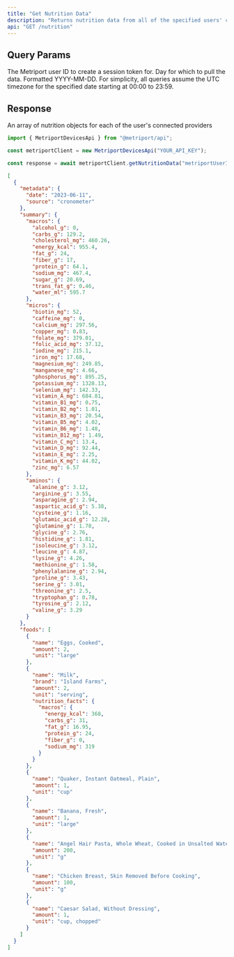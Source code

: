```yaml
---
title: "Get Nutrition Data"
description: "Returns nutrition data from all of the specified users' connected providers."
api: "GET /nutrition"
---
```


## Query Params

<ParamField query="userId" type="string" required>
  The Metriport user ID to create a session token for.
</ParamField>

<ParamField query="date" type="string" required>
  Day for which to pull the data. Formatted YYYY-MM-DD.

  <Info>
    For simplicity, all queries assume the UTC timezone for the specified date
    starting at 00:00 to 23:59.
  </Info>
</ParamField>

## Response

<ResponseField name="nutrition" type="Nutrition[]">
  An array of nutrition objects for each of the user's connected providers
</ResponseField>

<ResponseExample>

```javascript Metriport SDK
import { MetriportDevicesApi } from "@metriport/api";

const metriportClient = new MetriportDevicesApi("YOUR_API_KEY");

const response = await metriportClient.getNutritionData("metriportUserId", "date");
```

</ResponseExample>

```json
[
  {
    "metadata": {
      "date": "2023-06-11",
      "source": "cronometer"
    },
    "summary": {
      "macros": {
        "alcohol_g": 0,
        "carbs_g": 129.2,
        "cholesterol_mg": 460.26,
        "energy_kcal": 955.4,
        "fat_g": 24,
        "fiber_g": 17,
        "protein_g": 64.1,
        "sodium_mg": 467.4,
        "sugar_g": 20.69,
        "trans_fat_g": 0.46,
        "water_ml": 595.7
      },
      "micros": {
        "biotin_mg": 52,
        "caffeine_mg": 0,
        "calcium_mg": 297.56,
        "copper_mg": 0.83,
        "folate_mg": 379.01,
        "folic_acid_mg": 37.12,
        "iodine_mg": 215.1,
        "iron_mg": 17.68,
        "magnesium_mg": 249.85,
        "manganese_mg": 4.66,
        "phosphorus_mg": 895.25,
        "potassium_mg": 1328.13,
        "selenium_mg": 142.33,
        "vitamin_A_mg": 684.81,
        "vitamin_B1_mg": 0.75,
        "vitamin_B2_mg": 1.01,
        "vitamin_B3_mg": 20.54,
        "vitamin_B5_mg": 4.02,
        "vitamin_B6_mg": 1.48,
        "vitamin_B12_mg": 1.49,
        "vitamin_C_mg": 13.4,
        "vitamin_D_mg": 92.44,
        "vitamin_E_mg": 2.25,
        "vitamin_K_mg": 44.02,
        "zinc_mg": 6.57
      },
      "aminos": {
        "alanine_g": 3.12,
        "arginine_g": 3.55,
        "asparagine_g": 2.94,
        "aspartic_acid_g": 5.38,
        "cysteine_g": 1.16,
        "glutamic_acid_g": 12.28,
        "glutamine_g": 1.78,
        "glycine_g": 2.76,
        "histidine_g": 1.81,
        "isoleucine_g": 3.12,
        "leucine_g": 4.87,
        "lysine_g": 4.26,
        "methionine_g": 1.58,
        "phenylalanine_g": 2.94,
        "proline_g": 3.43,
        "serine_g": 3.01,
        "threonine_g": 2.5,
        "tryptophan_g": 0.78,
        "tyrosine_g": 2.12,
        "valine_g": 3.29
      }
    },
    "foods": [
      {
        "name": "Eggs, Cooked",
        "amount": 2,
        "unit": "large"
      },
      {
        "name": "Milk",
        "brand": "Island Farms",
        "amount": 2,
        "unit": "serving",
        "nutrition_facts": {
          "macros": {
            "energy_kcal": 368,
            "carbs_g": 31,
            "fat_g": 16.95,
            "protein_g": 24,
            "fiber_g": 0,
            "sodium_mg": 319
          }
        }
      },
      {
        "name": "Quaker, Instant Oatmeal, Plain",
        "amount": 1,
        "unit": "cup"
      },
      {
        "name": "Banana, Fresh",
        "amount": 1,
        "unit": "large"
      },
      {
        "name": "Angel Hair Pasta, Whole Wheat, Cooked in Unsalted Water",
        "amount": 200,
        "unit": "g"
      },
      {
        "name": "Chicken Breast, Skin Removed Before Cooking",
        "amount": 100,
        "unit": "g"
      },
      {
        "name": "Caesar Salad, Without Dressing",
        "amount": 1,
        "unit": "cup, chopped"
      }
    ]
  }
]
```
